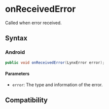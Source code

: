 # onReceivedError

Called when error received.

## Syntax

### Android

```java
public void onReceivedError(LynxError error);
```

#### Parameters

- `error`: The type and information of the error.

## Compatibility


<LegacyCompatTable metadata="lynx-native-api/lynx-view-client/on-received-error" />